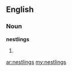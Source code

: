 ==English==

===Noun===
'''nestlings'''

# {{plural of|[[nestling]]}}

[[ar:nestlings]]
[[my:nestlings]]